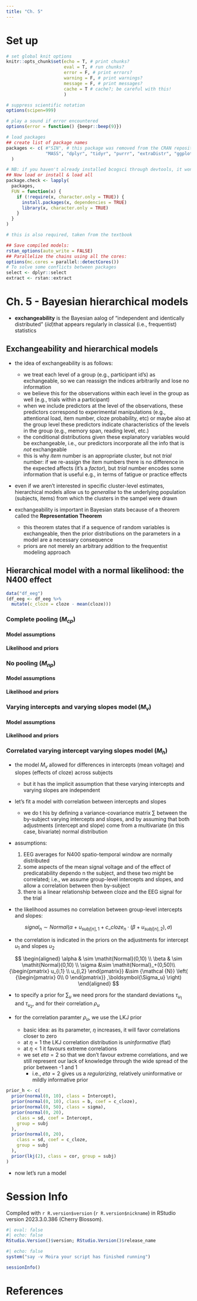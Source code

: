 ```yaml
---
title: "Ch. 5"
---
```


# Set up {-}

```r
# set global knit options
knitr::opts_chunk$set(echo = T, # print chunks?
                      eval = T, # run chunks?
                      error = F, # print errors?
                      warning = F, # print warnings?
                      message = F, # print messages?
                      cache = T # cache?; be careful with this!
                      )

# suppress scientific notation
options(scipen=999)

# play a sound if error encountered
options(error = function() {beepr::beep(9)})

# load packages
## create list of package names
packages <- c( #"SIN", # this package was removed from the CRAN repository
               "MASS", "dplyr", "tidyr", "purrr", "extraDistr", "ggplot2", "loo", "bridgesampling", "brms", "bayesplot", "tictoc", "hypr", "bcogsci", "papaja", "grid", "kableExtra", "gridExtra", "lme4", "cowplot", "pdftools", "cmdstanr", "rootSolve", "rstan"
  )

# NB: if you haven't already installed bcogsci through devtools, it won't be loaded
## Now load or install & load all
package.check <- lapply(
  packages,
  FUN = function(x) {
    if (!require(x, character.only = TRUE)) {
      install.packages(x, dependencies = TRUE)
      library(x, character.only = TRUE)
    }
  }
)

# this is also required, taken from the textbook

## Save compiled models:
rstan_options(auto_write = FALSE)
## Parallelize the chains using all the cores:
options(mc.cores = parallel::detectCores())
# To solve some conflicts between packages
select <- dplyr::select
extract <- rstan::extract
```


# Ch. 5 - Bayesian hierarchical models

- **exchangeability** is the Bayesian aalog of "independent and identically distributed" ($iid$)that appears regularly in classical (i.e., frequentist) statistics

## Exchangeability and hierarchical models

- the idea of exchangeability is as follows:
  + we treat each level of a group (e.g., participant id's) as exchangeable, so we can reassign the indices arbitrarily and lose no information
  + we believe this for the observations within each level in the group as well (e.g., trials within a participant)
  + when we include predictors at the level of the observations, these predictors correspond to experimental manipulations (e.g., attentional load, item number, cloze probability, etc) or maybe also at the group level these predictors indicate characteristics of the levels in the group (e.g., memory span, reading level, etc.)
  + the conditional distributions given these explanatory variables would be exchangeable, i.e., our predictors incorporate all the info that is *not* exchangeable
  + this is why *item* number is an appropriate cluster, but not *trial* number: if we re-assign the item numbers there is no difference in the expected affects (it's a *factor*), but *trial* number encodes some information that is useful e.g., in terms of fatigue or practice effects

- even if we aren't interested in specific cluster-level estimates, hierarchical models allow us to *generalise* to the underlying population (subjects, items) from which the clusters in the sampel were drawn

- exchangeability is important in Bayesian stats because of a theorem called the **Representation Theorem**
  + this theorem states that if a sequence of random variables is exchangeable, then the prior distributions on the parameters in a model are a necessary consequence
  + priors are not merely an arbitrary addition to the frequentist modeling approach
  

  

## Hierarchical model with a normal likelihood: the N400 effect

```r
data("df_eeg")
(df_eeg <- df_eeg %>%
  mutate(c_cloze = cloze - mean(cloze)))
```


### Complete pooling ($M_{cp}$)

#### Model assumptions

#### Likelihood and priors

### No pooling ($M_{np}$)

#### Model assumptions

#### Likelihood and priors

### Varying intercepts and varying slopes model ($M_v$)

#### Model assumptions

#### Likelihood and priors

### Correlated varying intercept varying slopes model ($M_h$)

- the model $M_v$ allowed for differences in intercepts (mean voltage) and slopes (effects of cloze) across subjects
  + but it has the implicit assumption that these varying intercepts and varying slopes are independent
- let's fit a model with correlation between intercepts and slopes
  + we do t his by defining a variance-covariance matrix $\sum$ between the by-subject varying intercepts and slopes, and by assuming that both adjustments (intercept and slope) come from a multivariate (in this case, bivariate) normal distribution
  
- assumptions:

  1. EEG averages for N400 spatio-temporal window are normally distributed
  2. some aspects of the mean signal voltage and of the effect of predicatability dependo n the subject, and these two might be correlated; i.e., we assume group-level intercepts and slopes, and allow a correlation between then by-subject
  3. there is a linear relationship between cloze and the EEG signal for the trial
  
- the likelihood assumes no correlation between group-level intercepts and slopes:

$$
signal_n \sim \mathit{Normal}(\alpha + u_{subj[n],1} + c\_cloze_n \cdot  (\beta + u_{subj[n],2}),\sigma)
$$

- the correlation is indicated in the priors on the adjustments for intercept $u_1$ and slopes $u_2$
  
$$
\begin{aligned}
 \alpha & \sim \mathit{Normal}(0,10) \\
 \beta  & \sim \mathit{Normal}(0,10) \\
  \sigma  &\sim \mathit{Normal}_+(0,50)\\
  {\begin{pmatrix}
  u_{i,1} \\
  u_{i,2}
  \end{pmatrix}}
 &\sim {\mathcal {N}}
  \left(
 {\begin{pmatrix} 
  0\\
  0
 \end{pmatrix}}
 ,\boldsymbol{\Sigma_u} \right)
 \end{aligned}
$$

- to specify a prior for $\sum_u$ we need prors for the standard deviations $\tau_{u_1}$ and $\tau_{u_2}$, and for their correlation $\rho_u$

- for the correlation paramter $\rho_u$, we use the LKJ prior
  + basic idea: as its parameter, $\eta$ increases, it will favor correlations closer to zero
  + at $\eta = 1$ the LKJ correlation distribution is *uninformative* (flat)
  + at $\eta < 1$ it favours extreme correlations
  + we set $eta = 2$ so that we don't favour extreme correlations, and we still represent our lack of knowledge through the wide spread of the prior between -1 and 1
    + i.e.,  $eta = 2$ gives us a *regularizing*, relatively uninformative or mildly informative prior

```r
prior_h <- c(
  prior(normal(0, 10), class = Intercept),
  prior(normal(0, 10), class = b, coef = c_cloze),
  prior(normal(0, 50), class = sigma),
  prior(normal(0, 20),
    class = sd, coef = Intercept,
    group = subj
  ),
  prior(normal(0, 20),
    class = sd, coef = c_cloze,
    group = subj
  ),
  prior(lkj(2), class = cor, group = subj)
)
```

- now let's run a model

# Session Info

Compiled with `r R.version$version` (`r R.version$nickname`) in RStudio version 2023.3.0.386 (Cherry Blossom).

```r
#| eval: false
#| echo: false
RStudio.Version()$version; RStudio.Version()$release_name
```

```r
#| echo: false
system("say -v Moira your script has finished running")
```

```r
sessionInfo()
```

# References {.unlisted .unnumbered visibility="uncounted"}

::: {#refs custom-style="Bibliography"}
:::


